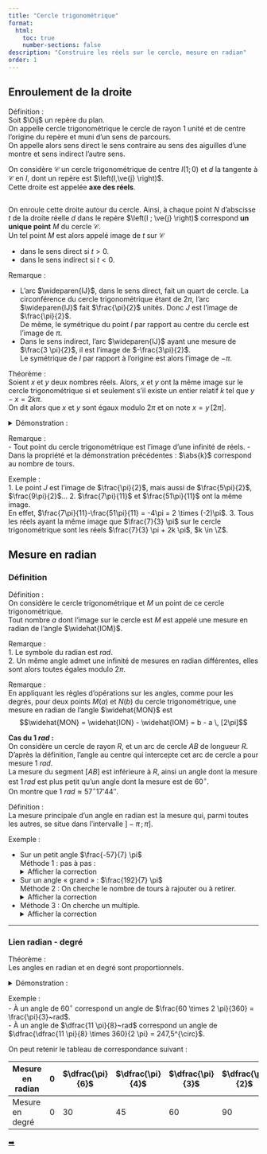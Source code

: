 ```yaml
---
title: "Cercle trigonométrique"
format:
  html:
    toc: true
    number-sections: false
description: "Construire les réels sur le cercle, mesure en radian"
order: 1
---
```



## Enroulement de la droite

::: {.bloc .def}
<span class="bloc-titre">Définition : </span><br>
Soit $\Oij$ un repère du plan. <br>
On appelle cercle trigonométrique le cercle de rayon $1$ unité et de centre l'origine du repère et muni d'un sens de parcours.<br>
On appelle alors sens direct le sens contraire au sens des aiguilles d'une montre et sens indirect l'autre sens.

:::



::: {.bloc}
On considère $\mathscr{C}$ un cercle trigonométrique de centre $I(1;0)$ et $d$ la tangente à $\mathscr{C}$ en $I$, dont un repère est $\left(I,\ve{j} \right)$.<br>
Cette droite est appelée **axe des réels**.

<div style="text-align:center;">
  <img src="../../image/maths/enroulement.png" alt="" />
</div>



On enroule cette droite autour du cercle. Ainsi, à chaque point $N$ d'abscisse $t$ de la droite réelle $d$ dans le repère $\left(I ; \ve{j} \right)$ correspond **un unique point** $M$ du cercle $\mathscr{C}$.<br>
Un tel point $M$ est alors appelé image de $t$ sur  $\mathscr{C}$ 

- dans le sens direct si $t > 0$.
- dans le sens indirect si $t < 0$.
:::

::: {.bloc .rem}
<span class="bloc-titre">Remarque : </span><br>

- L'arc $\wideparen{IJ}$, dans le sens direct, fait un quart de cercle. La circonférence du cercle trigonométrique étant de $2 \pi$, l'arc $\wideparen{IJ}$ fait $\frac{\pi}{2}$ unités. Donc $J$ est l'image de $\frac{\pi}{2}$.  
  De même, le symétrique du point $I$ par rapport au centre du cercle est l'image de $\pi$. 
- Dans le sens indirect, l'arc $\wideparen{IJ}$ ayant une mesure de $\frac{3 \pi}{2}$, il est l'image de $-\frac{3\pi}{2}$.<br>
  Le symétrique de $I$ par rapport à l'origine est alors l'image de $- \pi$.

:::


::: {.bloc .thm}
<span class="bloc-titre">Théorème : </span><br>
Soient $x$ et $y$ deux nombres réels. Alors, $x$ et $y$ ont la même image sur le cercle trigonométrique
si et seulement s'il existe un entier relatif $k$ tel que $y - x = 2k \pi$.<br>
On dit alors que $x$ et $y$ sont égaux modulo $2 \pi$ et on note $x  = y \,[2\pi]$.

:::

<details class="bloc demo"><summary>Démonstration : </summary>
$x$ et $y$ ont pour image le même point $M$ si et seulement si, de $t$ à $t'$, l'enroulement de la droite réelle sur le cercle trigonométrique correspond à un nombre entier de tours.<br>
Le périmètre du cercle étant $2\pi$, alors $x = y + 2k\pi$, où $k \in \Z$. (Si $k > 0$, les tours sont dans le sens direct, sinon dans le sens indirect.)
</details>

::: {.bloc .rem}
<span class="bloc-titre">Remarque : </span><br>
- Tout point du cercle trigonométrique est l'image d'une infinité de réels.
- Dans la propriété et la démonstration précédentes : $\abs{k}$ correspond au nombre de tours.

:::


::: {.bloc .ex}
<span class="bloc-titre">Exemple : </span><br>
1. Le point $J$ est l'image de $\frac{\pi}{2}$, mais aussi de $\frac{5\pi}{2}$, $\frac{9\pi}{2}$...
2. $\frac{7\pi}{11}$ et $\frac{51\pi}{11}$ ont la même image.  
   En effet, $\frac{7\pi}{11}-\frac{51\pi}{11} = -4\pi = 2 \times (-2)\pi$.
3. Tous les réels ayant la même image que $\frac{7}{3} \pi$ sur le cercle trigonométrique sont les réels $\frac{7}{3} \pi + 2k \pi$, $k \in \Z$.

:::


## Mesure en radian
### Définition

::: {.bloc .def}
<span class="bloc-titre">Définition : </span><br>
On considère le cercle trigonométrique et $M$ un point de ce cercle trigonométrique. <br>
Tout nombre $a$ dont l'image sur le cercle est $M$ est appelé une mesure en radian de l'angle $\widehat{IOM}$.

:::


::: {.bloc .rem}
<span class="bloc-titre">Remarque : </span><br>
1. Le symbole du radian est *rad*.<br>
2. Un même angle admet une infinité de mesures en radian différentes, elles sont alors toutes égales modulo $2 \pi$.
   
:::


::: {.bloc .rem}
<span class="bloc-titre">Remarque : </span><br>
En appliquant les règles d'opérations sur les angles, comme pour les degrés, pour deux points $M (a)$ et $N (b)$ du cercle trigonométrique, une mesure en radian de l'angle $\widehat{MON}$ est  
$$\widehat{MON} = \widehat{ION} - \widehat{IOM} = b - a \, [2\pi]$$

:::

**Cas du $1\; rad$ :** <br>
On considère un cercle de rayon $R$, et un arc de cercle $AB$ de longueur $R$. D'après la définition, l'angle au centre qui intercepte cet arc de cercle a pour mesure $1~rad$.<br>
La mesure du segment $[AB]$ est inférieure à $R$, ainsi un angle dont la mesure est $1\,rad$ est plus petit qu'un angle dont la mesure est de $60^{\circ}$.<br>
On montre que $1~rad \approx 57^{\circ}17'44''$.

::: {.bloc .def}
<span class="bloc-titre">Définition : </span><br>
La mesure principale d'un angle en radian est la mesure qui, parmi toutes les autres, se situe dans l'intervalle $]-\pi \, ; \, \pi]$.

:::


::: {.bloc .ex}
<span class="bloc-titre">Exemple : </span><br>

- Sur un petit angle $\frac{-57}{7} \pi$<br>
  Méthode 1 : pas à pas :<br>
<details class="bloc cor"><summary>Afficher la correction</summary>
  $\frac{-57}{7} \pi < -\pi$ (on n’a donc pas assez de tours …)
  - $\frac{-57}{7} \pi + 2\pi = \frac{-57+14}{7}\pi = \frac{-43}{7} \pi$ et $\frac{-43}{7} \pi < -\pi$
  - $\frac{-43}{7} \pi + 2\pi = \frac{-43+14}{7}\pi = \frac{-29}{7} \pi$ et $\frac{-29}{7} \pi < -\pi$
  - $\frac{-29}{7} \pi + 2\pi = \frac{-29+14}{7}\pi = \frac{-15}{7} \pi$ et $\frac{-15}{7} \pi < -\pi$
  - $\frac{-15}{7} \pi + 2\pi = \frac{-15+14}{7}\pi = \frac{-1}{7} \pi$ et $- \pi < \frac{-1}{7} \pi \leqslant  \pi$  
  Ainsi la mesure principale de l'angle est $\frac{-\pi}{7}$.<br>
</details>

- Sur un angle « grand » : $\frac{192}{7} \pi$  <br>
  Méthode 2 : On cherche le nombre de tours à rajouter ou à retirer.<br>
<details class="bloc cor"><summary>Afficher la correction</summary>
  Pour tout $k \in \Z$, 
  $$
  \begin{aligned}
  -\pi <\frac{192}{7} \pi +2k\pi \leqslant \pi &\Longleftrightarrow -\pi - \frac{192}{7} \pi  \leqslant  2k\pi \leqslant \pi - \frac{192}{7} \pi \\
  &\Longleftrightarrow - \frac{199}{7} \pi  \leqslant  2k\pi \leqslant - \frac{185}{7} \pi \\
  &\Longleftrightarrow - \frac{199}{14} \leqslant  k \leqslant - \frac{185}{14}\\
  &\Longleftrightarrow -14,2 < k <-13,2
  \end{aligned}
  $$
  On déduit donc que $k=-14$.<br>
  $\frac{192}{7} \pi - 14 \times 2 \pi = \frac{192}{7} \pi - 28 \pi = \frac{192}{7} \pi - \frac{196}{7} \pi = - \frac{4}{7} \pi$.<br>
  Cette dernière valeur est la mesure principale.<br>
</details>

- Méthode 3 : On cherche un multiple.<br>
  <details class="bloc cor"><summary>Afficher la correction</summary>
  On a, pour tout $k \in \Z$, $\frac{192}{7} \pi - 2k\pi = \frac{192\pi - 14k\pi}{7}$.<br>
  On cherche dans la table de $14$ le multiple le plus proche de $192$.<br>
  $13 \times 14 = 182$ et $14 \times 14 = 196$, le multiple le plus proche est donc $196$.<br>
  Ainsi on prend $k=14$.
  </details>
:::

---

### Lien radian - degré

::: {.bloc .thm}
<span class="bloc-titre">Théorème : </span><br>
Les angles en radian et en degré sont proportionnels.

:::


<details class="bloc demo"><summary>Démonstration : </summary>
Soit le cercle trigonométrique, et $M$ image du réel $\alpha$, alors $\widehat{IOM}$ a pour mesure en radian $\alpha$.<br>
Soit $a$ la mesure en degré de cet angle, alors 
$$a= \frac{360 \times \alpha}{2\pi}.$$
</details>

::: {.bloc .ex}
<span class="bloc-titre">Exemple : </span><br>
- À un angle de $60^{\circ}$ correspond un angle de $\frac{60 \times 2 \pi}{360} = \frac{\pi}{3}~rad$.  
- À un angle de $\dfrac{11 \pi}{8}~rad$ correspond un angle de $\dfrac{\dfrac{11 \pi}{8} \times 360}{2 \pi} = 247,5^{\circ}$.

:::

::: {.bloc}
On peut retenir le tableau de correspondance suivant :

| Mesure en radian | $0$ | $\dfrac{\pi}{6}$ | $\dfrac{\pi}{4}$ | $\dfrac{\pi}{3}$ | $\dfrac{\pi}{2}$ | $\pi$ | $2\pi$ |
|---|---|---|---|---|---|---|---|
| Mesure en degré  | $0$ | $30$ | $45$ | $60$ | $90$ | $180$ | $360$ |
:::

<div class="nav-pages">
  <a class="next" href="cosinus_sinus.html">➡️</a>
</div>
